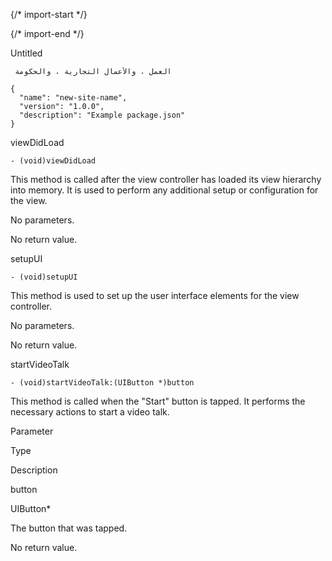 
{/* import-start */}
  
{/* import-end */}
   
<STitle>
Untitled
</STitle>

<SCodeBlockTab>

<SCodeBlock language="plain text" focus="" filename="Universal" tabid="0">

```plain text
 العمل ، والأعمال التجارية ، والحكومة 
```
</SCodeBlock>

</SCodeBlockTab>

<SCodeBlock language="plain text" focus="" filename="" tabid="0">

```plain text
{
  "name": "new-site-name",
  "version": "1.0.0",
  "description": "Example package.json"
}
```
</SCodeBlock>

<SH level="3" id="h-viewdidload">
viewDidLoad
</SH>


<SCodeBlock language="plain text" focus="" filename="" tabid="0">

```plain text
- (void)viewDidLoad
```
</SCodeBlock>

This method is called after the view controller has loaded its view hierarchy into memory. It is used to perform any additional setup or configuration for the view.

No parameters.

No return value.

<SH level="3" id="h-setupui">
setupUI
</SH>


<SCodeBlock language="plain text" focus="" filename="" tabid="0">

```plain text
- (void)setupUI
```
</SCodeBlock>

This method is used to set up the user interface elements for the view controller.

No parameters.

No return value.

<SH level="3" id="h-startvideotalk">
startVideoTalk
</SH>


<SCodeBlock language="plain text" focus="" filename="" tabid="0">

```plain text
- (void)startVideoTalk:(UIButton *)button
```
</SCodeBlock>

This method is called when the "Start" button is tapped. It performs the necessary actions to start a video talk.

<STable colgroup="200,200,200" width="600">
<STableRow>
<STableHeader colspan="1" rowspan="1" colwidth="200" >

Parameter

</STableHeader>
<STableHeader colspan="1" rowspan="1" colwidth="200" >

Type

</STableHeader>
<STableHeader colspan="1" rowspan="1" colwidth="200" >

Description

</STableHeader>
</STableRow>

<STableRow>
<STableCell colspan="1" rowspan="1" colwidth="200" >

button

</STableCell>
<STableCell colspan="1" rowspan="1" colwidth="200" >

UIButton*

</STableCell>
<STableCell colspan="1" rowspan="1" colwidth="200" >

The button that was tapped.

</STableCell>
</STableRow>

</STable>

No return value.
